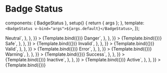
<Meta id="vue-badge-status" title="Vue.js Component/BadgeStatus" component={BadgeStatus} argTypes={argTypes} />

# Badge Status

  components: { BadgeStatus },
  setup() {
    return { args };
  },
  template: `<BadgeStatus v-bind="args">${args.default}</BadgeStatus>`,
});

<Canvas>
  <Story
    name="Badge Status Neutral"
    args={{
      status: "neutral",
      default: "Neutral",
    }}
    parameters={{
      docs: {
        source: {
          code: `<BadgeStatus status="neutral">Neutral</BadgeStatus>`,
        },
      },
    }}
  >
    {Template.bind({})}
  </Story>
  <Story
    name="Badge Status Danger"
    args={{
      status: "danger",
      default: "Danger",
    }}
    parameters={{
      docs: {
        source: {
          code: `<BadgeStatus status="danger">Danger</BadgeStatus>`,
        },
      },
    }}
  >
    {Template.bind({})}
  </Story>
  <Story
    name="Badge Status Safe"
    args={{
      status: "safe",
      default: "Safe",
    }}
    parameters={{
      docs: {
        source: {
          code: `<BadgeStatus status="safe">Safe</BadgeStatus>`,
        },
      },
    }}
  >
    {Template.bind({})}
  </Story>
  <Story
    name="Badge Status Invalid"
    args={{
      status: "invalid",
      default: "Invalid",
    }}
    parameters={{
      docs: {
        source: {
          code: `<BadgeStatus status="invalid">Invalid</BadgeStatus>`,
        },
      },
    }}
  >
    {Template.bind({})}
  </Story>
  <Story
    name="Badge Status Valid"
    args={{
      status: "valid",
      default: "Valid",
    }}
    parameters={{
      docs: {
        source: {
          code: `<BadgeStatus status="valid">Valid</BadgeStatus>`,
        },
      },
    }}
  >
    {Template.bind({})}
  </Story>
  <Story
    name="Badge Status Error"
    args={{
      status: "error",
      default: "Error",
    }}
    parameters={{
      docs: {
        source: {
          code: `<BadgeStatus status="error">Error</BadgeStatus>`,
        },
      },
    }}
  >
    {Template.bind({})}
  </Story>
  <Story
    name="Badge Status Warning"
    args={{
      status: "warning",
      default: "Warning",
    }}
    parameters={{
      docs: {
        source: {
          code: `<BadgeStatus status="warning">Warning</BadgeStatus>`,
        },
      },
    }}
  >
    {Template.bind({})}
  </Story>
  <Story
    name="Badge Status Success"
    args={{
      status: "success",
      default: "Success",
    }}
    parameters={{
      docs: {
        source: {
          code: `<BadgeStatus status="success">Success</BadgeStatus>`,
        },
      },
    }}
  >
    {Template.bind({})}
  </Story>
  <Story
    name="Badge Status Inactive"
    args={{
      status: "inactive",
      default: "Inactive",
    }}
    parameters={{
      docs: {
        source: {
          code: `<BadgeStatus status="inactive">Inactive</BadgeStatus>`,
        },
      },
    }}
  >
    {Template.bind({})}
  </Story>
  <Story
    name="Badge Status Active"
    args={{
      status: "active",
      default: "Active",
    }}
    parameters={{
      docs: {
        source: {
          code: `<BadgeStatus status="active">Active</BadgeStatus>`,
        },
      },
    }}
  >
    {Template.bind({})}
  </Story>
</Canvas>
